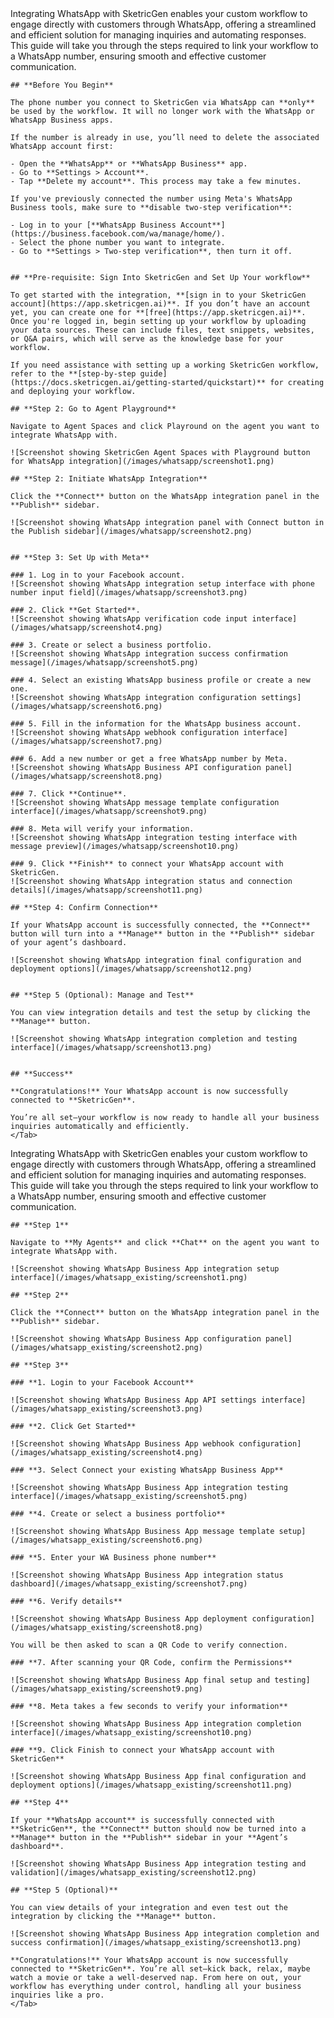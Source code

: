 <Tabs>
  <Tab title="Add New Number">
    Integrating WhatsApp with SketricGen enables your custom workflow to engage directly with customers through WhatsApp, offering a streamlined and efficient solution for managing inquiries and automating responses. This guide will take you through the steps required to link your workflow to a WhatsApp number, ensuring smooth and effective customer communication.

    ## **Before You Begin**

    The phone number you connect to SketricGen via WhatsApp can **only** be used by the workflow. It will no longer work with the WhatsApp or WhatsApp Business apps.

    If the number is already in use, you’ll need to delete the associated WhatsApp account first:

    - Open the **WhatsApp** or **WhatsApp Business** app.
    - Go to **Settings > Account**.
    - Tap **Delete my account**. This process may take a few minutes.

    If you've previously connected the number using Meta's WhatsApp Business tools, make sure to **disable two-step verification**:

    - Log in to your [**WhatsApp Business Account**](https://business.facebook.com/wa/manage/home/).
    - Select the phone number you want to integrate.
    - Go to **Settings > Two-step verification**, then turn it off.


    ## **Pre-requisite: Sign Into SketricGen and Set Up Your workflow**

    To get started with the integration, **[sign in to your SketricGen account](https://app.sketricgen.ai)**. If you don’t have an account yet, you can create one for **[free](https://app.sketricgen.ai)**. Once you're logged in, begin setting up your workflow by uploading your data sources. These can include files, text snippets, websites, or Q&A pairs, which will serve as the knowledge base for your workflow.

    If you need assistance with setting up a working SketricGen workflow, refer to the **[step-by-step guide](https://docs.sketricgen.ai/getting-started/quickstart)** for creating and deploying your workflow.

    ## **Step 2: Go to Agent Playground**

    Navigate to Agent Spaces and click Playround on the agent you want to integrate WhatsApp with. 
    
    ![Screenshot showing SketricGen Agent Spaces with Playground button for WhatsApp integration](/images/whatsapp/screenshot1.png)

    ## **Step 2: Initiate WhatsApp Integration**

    Click the **Connect** button on the WhatsApp integration panel in the **Publish** sidebar.

    ![Screenshot showing WhatsApp integration panel with Connect button in the Publish sidebar](/images/whatsapp/screenshot2.png)


    ## **Step 3: Set Up with Meta**

    ### 1. Log in to your Facebook account.  
    ![Screenshot showing WhatsApp integration setup interface with phone number input field](/images/whatsapp/screenshot3.png)

    ### 2. Click **Get Started**.  
    ![Screenshot showing WhatsApp verification code input interface](/images/whatsapp/screenshot4.png)

    ### 3. Create or select a business portfolio.  
    ![Screenshot showing WhatsApp integration success confirmation message](/images/whatsapp/screenshot5.png)

    ### 4. Select an existing WhatsApp business profile or create a new one.  
    ![Screenshot showing WhatsApp integration configuration settings](/images/whatsapp/screenshot6.png)

    ### 5. Fill in the information for the WhatsApp business account.  
    ![Screenshot showing WhatsApp webhook configuration interface](/images/whatsapp/screenshot7.png)

    ### 6. Add a new number or get a free WhatsApp number by Meta.  
    ![Screenshot showing WhatsApp Business API configuration panel](/images/whatsapp/screenshot8.png)

    ### 7. Click **Continue**.  
    ![Screenshot showing WhatsApp message template configuration interface](/images/whatsapp/screenshot9.png)

    ### 8. Meta will verify your information.  
    ![Screenshot showing WhatsApp integration testing interface with message preview](/images/whatsapp/screenshot10.png)

    ### 9. Click **Finish** to connect your WhatsApp account with SketricGen.  
    ![Screenshot showing WhatsApp integration status and connection details](/images/whatsapp/screenshot11.png)

    ## **Step 4: Confirm Connection**

    If your WhatsApp account is successfully connected, the **Connect** button will turn into a **Manage** button in the **Publish** sidebar of your agent’s dashboard.

    ![Screenshot showing WhatsApp integration final configuration and deployment options](/images/whatsapp/screenshot12.png)


    ## **Step 5 (Optional): Manage and Test**

    You can view integration details and test the setup by clicking the **Manage** button.

    ![Screenshot showing WhatsApp integration completion and testing interface](/images/whatsapp/screenshot13.png)


    ## **Success**

    **Congratulations!** Your WhatsApp account is now successfully connected to **SketricGen**.

    You’re all set—your workflow is now ready to handle all your business inquiries automatically and efficiently.
    </Tab>

  <Tab title="WhatsApp Existing Business App User">
    Integrating WhatsApp with SketricGen enables your custom workflow to engage directly with customers through WhatsApp, offering a streamlined and efficient solution for managing inquiries and automating responses. This guide will take you through the steps required to link your workflow to a WhatsApp number, ensuring smooth and effective customer communication.

    ## **Step 1**

    Navigate to **My Agents** and click **Chat** on the agent you want to integrate WhatsApp with.

    ![Screenshot showing WhatsApp Business App integration setup interface](/images/whatsapp_existing/screenshot1.png)

    ## **Step 2**

    Click the **Connect** button on the WhatsApp integration panel in the **Publish** sidebar.

    ![Screenshot showing WhatsApp Business App configuration panel](/images/whatsapp_existing/screenshot2.png)

    ## **Step 3**

    ### **1. Login to your Facebook Account**

    ![Screenshot showing WhatsApp Business App API settings interface](/images/whatsapp_existing/screenshot3.png)

    ### **2. Click Get Started**

    ![Screenshot showing WhatsApp Business App webhook configuration](/images/whatsapp_existing/screenshot4.png)

    ### **3. Select Connect your existing WhatsApp Business App**

    ![Screenshot showing WhatsApp Business App integration testing interface](/images/whatsapp_existing/screenshot5.png)

    ### **4. Create or select a business portfolio**

    ![Screenshot showing WhatsApp Business App message template setup](/images/whatsapp_existing/screenshot6.png)

    ### **5. Enter your WA Business phone number**

    ![Screenshot showing WhatsApp Business App integration status dashboard](/images/whatsapp_existing/screenshot7.png)

    ### **6. Verify details**

    ![Screenshot showing WhatsApp Business App deployment configuration](/images/whatsapp_existing/screenshot8.png)

    You will be then asked to scan a QR Code to verify connection.

    ### **7. After scanning your QR Code, confirm the Permissions**

    ![Screenshot showing WhatsApp Business App final setup and testing](/images/whatsapp_existing/screenshot9.png)

    ### **8. Meta takes a few seconds to verify your information**

    ![Screenshot showing WhatsApp Business App integration completion interface](/images/whatsapp_existing/screenshot10.png)

    ### **9. Click Finish to connect your WhatsApp account with SketricGen**

    ![Screenshot showing WhatsApp Business App final configuration and deployment options](/images/whatsapp_existing/screenshot11.png)

    ## **Step 4**

    If your **WhatsApp account** is successfully connected with **SketricGen**, the **Connect** button should now be turned into a **Manage** button in the **Publish** sidebar in your **Agent’s dashboard**.

    ![Screenshot showing WhatsApp Business App integration testing and validation](/images/whatsapp_existing/screenshot12.png)

    ## **Step 5 (Optional)**

    You can view details of your integration and even test out the integration by clicking the **Manage** button.

    ![Screenshot showing WhatsApp Business App integration completion and success confirmation](/images/whatsapp_existing/screenshot13.png)

    **Congratulations!** Your WhatsApp account is now successfully connected to **SketricGen**. You’re all set—kick back, relax, maybe watch a movie or take a well-deserved nap. From here on out, your workflow has everything under control, handling all your business inquiries like a pro.
    </Tab>
</Tabs>
